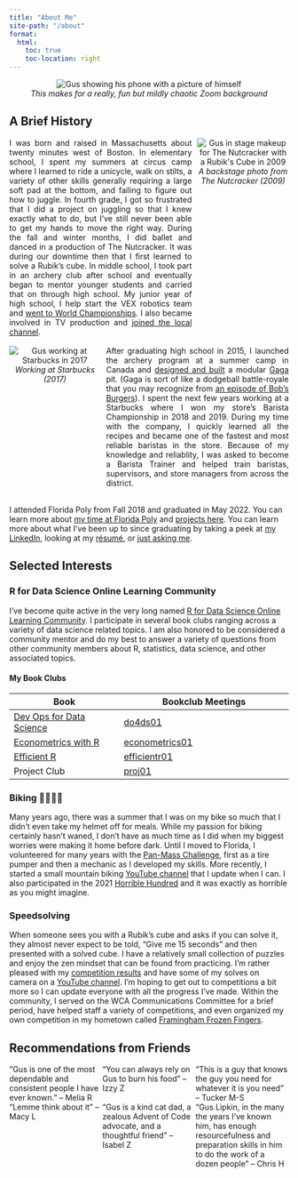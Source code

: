 ```yaml
---
title: "About Me"
site-path: "/about"
format:
  html:
    toc: true
    toc-location: right
---
```


<style>
	.flex-container {
    display: flex;
    flex-wrap: wrap;
  }

  .flex-item {
    flex: 33.33%;
  }

.grid-container-left {
    display: grid;
    grid-template-columns: 1fr 2fr;
    column-gap: 10px;
  }
  .item-1-left {
    grid-column:  2; 
    grid-row:  1;
    text-align: justify;
  }
  .item-2-left {
    grid-column: 1;
    grid-row: 1;
  }
  .grid-container-right {
    display: grid;
    grid-template-columns: 2fr 1fr;
    column-gap: 10px;
  }
  .item-1-right {
    grid-column:  1; 
    grid-row:  1;
    text-align: justify;
  }
  .item-2-right {
    grid-column: 2;
    grid-row: 1;
  }

  @media (max-width: 700px) {
    .flex-item {
      flex: 100%;
    }

  .grid-container {
      display: grid;
      grid-template-columns: 1fr;
      justify-items: center;
      row-gap:  5px;
    }
  .item-1 {
      grid-column:  1; 
      grid-row:  2;
    }
  .item-2 {
      grid-column: 1;
      grid-row: 1;
      text-align: justify;
    }
  }
</style>

<center><img src="/assets/gus_double_gus.jpg" 
			 style="max-width: 100%;"
			 alt="Gus showing his phone with a picture of himself"/></center>
<center><em>This makes for a really, fun but mildly chaotic Zoom background</em></center>

## A Brief History

<div class="grid-container grid-container-right">
  <div class="item-1 item-1-right">I was born and raised in Massachusetts about twenty minutes west of Boston. In elementary school, I spent my summers at circus camp where I learned to ride a unicycle, walk on stilts, a variety of other skills generally requiring a large soft pad at the bottom, and failing to figure out how to juggle. In fourth grade, I got so frustrated that I did a project on juggling so that I knew exactly what to do, but I've still never been able to get my hands to move the right way. During the fall and winter months, I did ballet and danced in a production of The Nutcracker. It was during our downtime then that I first learned to solve a Rubik's cube. In middle school, I took part in an archery club after school and eventually began to mentor younger students and carried that on through high school. My junior year of high school, I help start the VEX robotics team and <a href="https://patch.com/massachusetts/framingham/flyers-competing-in-world-championships-in-california">went to World Championships</a>. I also became involved in TV production and <a href="https://www.wickedlocal.com/story/bulletin-tab/2015/06/07/access-framingham-celebrates-new-home/34390600007/">joined the local channel</a>.
  </div>
<div class="item-2 item-2-right">
<center><img src="/assets/ballet_cube.jpg" 
             style="max-height: 315px;"
             alt="Gus in stage makeup for The Nutcracker with a Rubik's Cube in 2009"/>
  <br>
  <em>A backstage photo from The Nutcracker (2009)</em>
</center>
</div>
</div>
<br>
<div class="grid-container grid-container-left">
  <div class="item-1 item-1-left">After graduating high school in 2015, I launched the archery program at a summer camp in Canada and <a href="https://www.brandeis.edu/precollege/pdfs/gaga-pit.pdf">designed and built</a> a modular <a href="https://www.gagacenter.com/nyc/about/what-is-gaga/">Gaga</a> pit. (Gaga is sort of like a dodgeball battle-royale that you may recognize from <a href="https://bobs-burgers.fandom.com/wiki/Y_Tu_Ga-Ga_Tambien">an episode of Bob's Burgers</a>). I spent the next few years working at a Starbucks where I won my store's Barista Championship in 2018 and 2019. During my time with the company, I quickly learned all the recipes and became one of the fastest and most reliable baristas in the store. Because of my knowledge and reliablity, I was asked to become a Barista Trainer and helped train baristas, supervisors, and store managers from across the district.
  </div>
<div class="item-2 item-2-left">
  <center><img src="/assets/gus_barista.jpg" 
               style="max-height: 250px;"
               alt="Gus working at Starbucks in 2017"/>
  <br>
  <em>Working at Starbucks (2017)</em>
</center>
</div>
</div>
<br>
I attended Florida Poly from Fall 2018 and graduated in May 2022. You can learn
more about [my time at Florida
Poly](https://floridapoly.edu/search/?q=gus+lipkin) and [projects here](/). You can learn more about what I've been up to since graduating by taking a peek at [my LinkedIn](https://www.linkedin.com/in/guslipkin/), looking at my
[résumé](resume.html), or [just asking me](contact.html).

## Selected Interests

### R for Data Science Online Learning Community

I've become quite active in the very long named [R for Data Science Online Learning Community](https://www.rfordatasci.com/). I participate in several book clubs ranging across a variety of data science related topics. I am also honored to be considered a community mentor and do my best to answer a variety of questions from other community members about R, statistics, data science, and other associated topics.

::: {.callout-note collapse="true"}
#### My Book Clubs

| Book                                                        | Bookclub Meetings                                                                          |
|-------------------------------------------------------------|--------------------------------------------------------------------------------------------|
| [Dev Ops for Data Science](https://do4ds.com/)              | [do4ds01](https://www.youtube.com/playlist?list=PL3x6DOfs2NGh_vdoVBZ0Tp3nOrOgY_XIZ)        |
| [Econometrics with R](https://www.econometrics-with-r.org/) | [econometrics01](https://www.youtube.com/playlist?list=PL3x6DOfs2NGg-dZDvNIVm-rCDPkm1VKNu) |
| [Efficient R](https://csgillespie.github.io/efficientR/)    | [efficientr01](https://www.youtube.com/playlist?list=PL3x6DOfs2NGiHng8tTFaQrPkJoJNgCJPu)   |
| Project Club                                                | [proj01](https://www.youtube.com/playlist?list=PL3x6DOfs2NGgRuMQogeHX0UTrGY_Ri6Y_)         |

:::

### Biking 🚴‍♂️🚵‍♂️

Many years ago, there was a summer that I was on my bike so much that I didn't
even take my helmet off for meals. While my passion for biking certainly hasn't
waned, I don't have as much time as I did when my biggest worries were making it
home before dark. Until I moved to Florida, I volunteered for many years with
the [Pan-Mass Challenge](https://www.pmc.org), first as a tire pumper and then a
mechanic as I developed my skills. More recently, I started a small mountain
biking [YouTube
channel](https://www.youtube.com/channel/UCxIYX617QqHZgZ2DmxmbS4A) that I update
when I can. I also participated in the 2021 [Horrible
Hundred](https://www.horrible-hundred.com) and it was exactly as horrible as you
might imagine.

### Speedsolving

When someone sees you with a Rubik's cube and asks if you can solve it, they
almost never expect to be told, "Give me 15 seconds" and then presented with a
solved cube. I have a relatively small collection of puzzles and enjoy the zen
mindset that can be found from practicing. I'm rather pleased with my
[competition results](https://www.worldcubeassociation.org/persons/2013LIPK01)
and have some of my solves on camera on a [YouTube
channel](https://www.youtube.com/channel/UCLH9e8AUL8Pw2T0H2hoPj9Q). I'm hoping
to get out to competitions a bit more so I can update everyone with all the
progress I've made. Within the community, I served on the WCA Communications
Committee for a brief period, have helped staff a variety of competitions, and
even organized my own competition in my hometown called [Framingham Frozen
Fingers](https://www.worldcubeassociation.org/competitions/FraminghamFrozenFingers2018).

## Recommendations from Friends

<div class="flex-container">
  <div class="flex-item">"Gus is one of the most dependable and consistent people I have ever known." – Melia R</div>
  <div class="flex-item">"You can always rely on Gus to burn his food" – Izzy Z</div>
  <div class="flex-item">"This is a guy that knows the guy you need for whatever it is you need" – Tucker M-S</div>
  <div class="flex-item">"Lemme think about it" – Macy L</div>
  <div class="flex-item">"Gus is a kind cat dad, a zealous Advent of Code advocate, and a thoughtful friend" – Isabel Z</div>
  <div class="flex-item">"Gus Lipkin, in the many the years I've known him, has enough resourcefulness and preparation skills in him to do the work of a dozen people" – Chris H</div>
</div>
